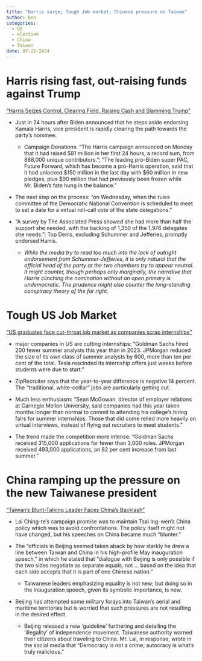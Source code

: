 ```yaml
---
title: "Harris surge; Tough Job market; Chinese pressure on Taiwan"
author: Ben
categories: 
  - US
  - election
  - China
  - Taiwan
date: 07-22-2024
---
```


# Harris rising fast, out-raising funds against Trump

["Harris Seizes Control, Clearing Field, Raising Cash and Slamming Trump"](https://www.nytimes.com/2024/07/22/us/politics/kamala-harris-trump-2024-election.html)

- Just in 24 hours after Biden announced that he steps aside endorsing Kamala Harris, vice president is rapidly clearing the path towards the party's nominee.

  - Campaign Donations: "The Harris campaign announced on Monday that it had raised $81 million in her first 24 hours, a record sum, from 888,000 unique contributors."; "The leading pro-Biden super PAC, Future Forward, which has become a pro-Harris operation, said that it had unlocked $150 million in the last day with $60 million in new pledges, plus $90 million that had previously been frozen while Mr. Biden’s fate hung in the balance."
  
- The next step on the process: "on Wednesday, when the rules committee of the Democratic National Convention is scheduled to meet to set a date for a virtual roll-call vote of the state delegations." 

- "A survey by The Associated Press showed she had more than half the support she needed, with the backing of 1,350 of the 1,976 delegates she needs."; Top Dems, excluding Schummer and Jefferies, promptly endorsed Harris.

  - *While the media try to read too much into the lack of outright endorsement from Schummer-Jefferies, it is only natural that the official head of the party at the two chambers try to appear neutral. It might counter, though perhaps only marginally, the narrative that Harris clinching the nomination without an open primary is undemocratic. The prudence might also counter the long-standing conspiracy theory of the far right.*
  
# Tough US Job Market

["US graduates face cut-throat job market as companies scrap internships"](https://www.ft.com/content/b3684ec2-53ba-4fc3-9f21-c7454c310d3b)

- major companies in US are cutting internships: "Goldman Sachs hired 200 fewer summer analysts this year than in 2023. JPMorgan reduced the size of its own class of summer analysts by 600, more than ten per cent of the total. Tesla rescinded its internship offers just weeks before students were due to start."

- ZipRecruiter says that the year-to-year difference is negative 14 percent. The "traditional, white-colllar" jobs are particularly getting cut.

- Much less enthusiasm: "Sean McGowan, director of employer relations at Carnegie Mellon University, said companies had this year taken months longer than normal to commit to attending his college’s hiring fairs for summer internships. Those that did come relied more heavily on virtual interviews, instead of flying out recruiters to meet students."

- The trend made the competition more intense: "Goldman Sachs received 315,000 applications for fewer than 3,000 roles. JPMorgan received 493,000 applications, an 82 per cent increase from last summer."


# China ramping up the pressure on the new Taiwanese president

["Taiwan’s Blunt-Talking Leader Faces China’s Backlash"](https://www.nytimes.com/2024/07/16/world/asia/taiwan-china-lai-ching-te.html)

- Lai Ching-te's campaign promise was to maintain Tsai Ing-wen's China policy which was to avoid confrontations. The policy itself might not have changed, but his speeches on China became much "blunter."

- The "officials in Beijing seemed taken aback by how starkly he drew a line between Taiwan and China in his high-profile May inauguration speech," in which he stated that "dialogue with Beijing is only possible if the two sides negotiate as separate equals, not ... based on the idea that each side accepts that it is part of one Chinese nation."

  - Taiwanese leaders emphasizing equality is not new; but doing so in the inauguration speech, given its symbolic importance, is new.
  
- Beijing has attempted some military forays into Taiwan's aerial and maritime territories but is worried that such pressures are not resulting in the desired effect.

  - Beijing released a new 'guideline' furthering and detailing the 'illegality' of independence movement. Taiwanese authority warned their citizens about traveling to China. Mr. Lai, in response, wrote in the social media that "Democracy is not a crime; autocracy is what’s truly malicious."

  